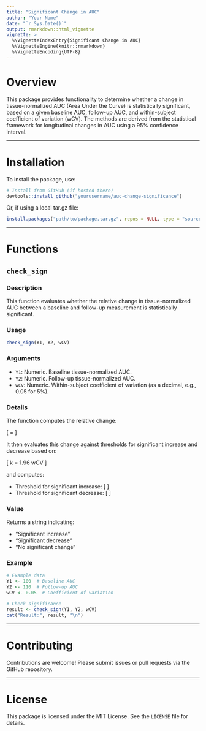 ```yaml
---
title: "Significant Change in AUC"
author: "Your Name"
date: "`r Sys.Date()`"
output: rmarkdown::html_vignette
vignette: >
  %\VignetteIndexEntry{Significant Change in AUC}
  %\VignetteEngine{knitr::rmarkdown}
  %\VignetteEncoding{UTF-8}
---
```


# Overview

This package provides functionality to determine whether a change in tissue-normalized AUC (Area Under the Curve) is statistically significant, based on a given baseline AUC, follow-up AUC, and within-subject coefficient of variation (wCV). The methods are derived from the statistical framework for longitudinal changes in AUC using a 95% confidence interval.

---

# Installation

To install the package, use:

```r
# Install from GitHub (if hosted there)
devtools::install_github("yourusername/auc-change-significance")
```

Or, if using a local tar.gz file:

```r
install.packages("path/to/package.tar.gz", repos = NULL, type = "source")
```

---

# Functions

## `check_sign`

### Description
This function evaluates whether the relative change in tissue-normalized AUC between a baseline and follow-up measurement is statistically significant.

### Usage

```r
check_sign(Y1, Y2, wCV)
```

### Arguments

- `Y1`: Numeric. Baseline tissue-normalized AUC.
- `Y2`: Numeric. Follow-up tissue-normalized AUC.
- `wCV`: Numeric. Within-subject coefficient of variation (as a decimal, e.g., 0.05 for 5%).

### Details
The function computes the relative change:

\[ \text{Relative Change} = \frac{Y_2 - Y_1}{Y_1} \]

It then evaluates this change against thresholds for significant increase and decrease based on:

\[ k = 1.96 \times wCV \]

and computes:

- Threshold for significant increase: 
\[ \frac{k^2 + k \sqrt{2 - k^2}}{1 - k^2} \]
- Threshold for significant decrease:
\[ \frac{k^2 - k \sqrt{2 - k^2}}{1 - k^2} \]

### Value

Returns a string indicating:

- "Significant increase"
- "Significant decrease"
- "No significant change"

### Example

```r
# Example data
Y1 <- 100  # Baseline AUC
Y2 <- 110  # Follow-up AUC
wCV <- 0.05  # Coefficient of variation

# Check significance
result <- check_sign(Y1, Y2, wCV)
cat("Result:", result, "\n")
```

---

# Contributing

Contributions are welcome! Please submit issues or pull requests via the GitHub repository.

---

# License

This package is licensed under the MIT License. See the `LICENSE` file for details.

